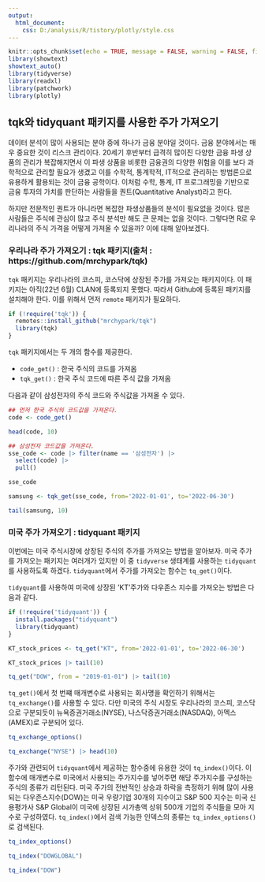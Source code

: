 ```yaml
---
output:
  html_document:
    css: D:/analysis/R/tistory/plotly/style.css
---
```


```r
knitr::opts_chunk$set(echo = TRUE, message = FALSE, warning = FALSE, fig.width = 6.5, dpi = 130)
library(showtext)
showtext_auto()
library(tidyverse)
library(readxl)
library(patchwork)
library(plotly)
```

## tqk와 tidyquant 패키지를 사용한 주가 가져오기

데이터 분석이 많이 사용되는 분야 중에 하나가 금융 분야일 것이다. 금융 분야에서는 매우 중요한 것이 리스크 관리이다. 20세기 후반부터 급격히 많이진 다양한 금융 파생 상품의 관리가 복잡해지면서 이 파생 상품을 비롯한 금융권의 다양한 위험을 이를 보다 과학적으로 관리할 필요가 생겼고 이를 수학적, 통계학적, IT적으로 관리하는 방법론으로 유용하게 활용되는 것이 금융 공학이다. 이처럼 수학, 통계, IT 프로그래밍을 기반으로 금융 투자의 가치를 판단하는 사람들을 퀀트(Quantitative Analyst)라고 한다. 

하지만 전문적인 퀀트가 아니라면 복잡한 파생상품들의 분석이 필요없을 것이다. 많은 사람들은 주식에 관심이 많고 주식 분석만 해도 큰 문제는 없을 것이다. 그렇다면 R로 우리나라의 주식 가격을 어떻게 가져올 수 있을까? 이에 대해 알아보겠다. 

### 우리나라 주가 가져오기 : tqk 패키지(출처 : https://github.com/mrchypark/tqk)

`tqk` 패키지는 우리나라의 코스피, 코스닥에 상장된 주가를 가져오는 패키지이다. 이 패키지는 아직(22년 6월) CLAN에 등록되지 못했다. 따라서 Github에 등록된 패키지를 설치해야 한다. 이를 위해서 먼저 `remote` 패키지가 필요하다. 

```r
if (!require('tqk')) {
  remotes::install_github("mrchypark/tqk")
  library(tqk)
}

```
`tqk` 패키지에서는 두 개의 함수를 제공한다. 

-   `code_get()` :  한국 주식의 코드를 가져옴
-   `tqk_get()` : 한국 주식 코드에 따른 주식 값을 가져옴

다음과 같이 삼성전자의 주식 코드와 주식값을 가져올 수 있다. 

```r
## 먼저 한국 주식의 코드값을 가져온다. 
code <- code_get()

head(code, 10)

## 삼성전자 코드값을 가져온다. 
sse_code <- code |> filter(name == '삼성전자') |>
  select(code) |> 
  pull()

sse_code

samsung <- tqk_get(sse_code, from='2022-01-01', to='2022-06-30')

tail(samsung, 10)
```


### 미국 주가 가져오기 : tidyquant 패키지

이번에는 미국 주식시장에 상장된 주식의 주가를 가져오는 방법을 알아보자. 미국 주가를 가져오는 패키지는 여러개가 있지만 이 중 `tidyverse` 생태계를 사용하는 `tidyquant`를 사용하도록 하겠다. `tidyquant`에서 주가를 가져오는 함수는 `tq_get()`이다. 

`tidyquant`를 사용하여 미국에 상장된 'KT'주가와 다우존스 지수를 가져오는 방법은 다음과 같다. 

```r
if (!require('tidyquant')) {
  install.packages("tidyquant")
  library(tidyquant)
}

KT_stock_prices <- tq_get("KT", from='2022-01-01', to='2022-06-30')

KT_stock_prices |> tail(10)

tq_get("DOW", from = "2019-01-01") |> tail(10)

```

`tq_get()`에서 첫 번쨰 매개변수로 사용되는 회사명을 확인하기 위해서는 `tq_exchange()`를 사용할 수 있다. 다만 미국의 주식 시장도 우리나라의 코스피, 코스닥으로 구분되듯이 뉴욕증권거래소(NYSE), 나스닥증권거래소(NASDAQ), 아멕스(AMEX)로 구분되어 있다. 

```r
tq_exchange_options()

tq_exchange("NYSE") |> head(10)
```

주가와 관련되어 `tidyquant`에서 제공하는 함수중에 유용한 것이 `tq_index()`이다. 이 함수에 매개변수로 미국에서 사용되는 주가지수를 넣어주면 해당 주가지수를 구성하는 주식의 종류가 리턴된다. 미국 주가의 전반적인 상승과 하락을 측정하기 위해 많이 사용되는 다우존스지수(DOW)는 미국 우량기업 30개의 지수이고 S&P 500 지수는 미국 신용평가사 S&P Global이 미국에 상장된 시가총액 상위 500개 기업의 주식들을 모아 지수로 구성하였다. `tq_index()`에서 검색 가능한 인덱스의 종류는 `tq_index_options()`로 검색된다. 

```r
tq_index_options()

tq_index("DOWGLOBAL")

tq_index("DOW")
```


